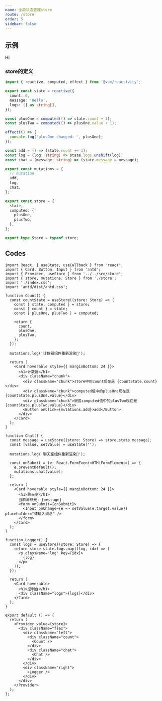 ```yaml
---
name: 全局状态管理store
route: /store
order: 5
sidebar: false
---
```



## 示例

<Counter>Hi</Counter>


### store的定义
```ts
import { reactive, computed, effect } from '@vue/reactivity';

export const state = reactive({
  count: 0,
  message: 'Hello',
  logs: [] as string[],
});

const plusOne = computed(() => state.count + 1);
const plusTwo = computed(() => plusOne.value + 1);

effect(() => {
  console.log('plusOne changed: ', plusOne);
});

const add = () => (state.count += 1);
const log = (log: string) => state.logs.unshift(log);
const chat = (message: string) => (state.message = message);

export const mutations = {
  // mutation
  add,
  log,
  chat,
};

export const store = {
  state,
  computed: {
    plusOne,
    plusTwo,
  },
};

export type Store = typeof store;
```

## Codes
```tsx
import React, { useState, useCallback } from 'react';
import { Card, Button, Input } from 'antd';
import { Provider, useStore } from '../../src/store';
import { store, mutations, Store } from './store';
import './index.css';
import 'antd/dist/antd.css';

function Count() {
  const countState = useStore((store: Store) => {
    const { state, computed } = store;
    const { count } = state;
    const { plusOne, plusTwo } = computed;

    return {
      count,
      plusOne,
      plusTwo,
    };
  });

  mutations.log('计数器组件重新渲染💐');

  return (
    <Card hoverable style={{ marginBottom: 24 }}>
      <h1>计数器</h1>
      <div className="chunk">
        <div className="chunk">store中的count现在是 {countState.count}</div>
        <div className="chunk">computed值中的plusOne现在是 {countState.plusOne.value}</div>
        <div className="chunk">嵌套computed值中的plusTwo现在是 {countState.plusTwo.value}</div>
        <Button onClick={mutations.add}>add</Button>
      </div>
    </Card>
  );
}

function Chat() {
  const message = useStore((store: Store) => store.state.message);
  const [value, setValue] = useState('');

  mutations.log('聊天室组件重新渲染💐');

  const onSubmit = (e: React.FormEvent<HTMLFormElement>) => {
    e.preventDefault();
    mutations.chat(value);
  };

  return (
    <Card hoverable style={{ marginBottom: 24 }}>
      <h1>聊天室</h1>
      当前消息是: {message}
      <form onSubmit={onSubmit}>
        <Input onChange={e => setValue(e.target.value)} placeholder="请输入消息" />
      </form>
    </Card>
  );
}

function Logger() {
  const logs = useStore((store: Store) => {
    return store.state.logs.map((log, idx) => (
      <p className="log" key={idx}>
        {log}
      </p>
    ));
  });

  return (
    <Card hoverable>
      <h1>控制台</h1>
      <div className="logs">{logs}</div>
    </Card>
  );
}

export default () => {
  return (
    <Provider value={store}>
      <div className="flex">
        <div className="left">
          <div className="count">
            <Count />
          </div>
          <div className="chat">
            <Chat />
          </div>
        </div>
        <div className="right">
          <Logger />
        </div>
      </div>
    </Provider>
  );
};

```

